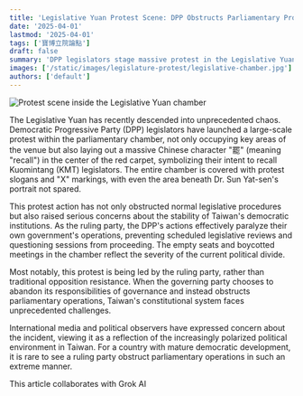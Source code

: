 ```yaml
---
title: 'Legislative Yuan Protest Scene: DPP Obstructs Parliamentary Proceedings'
date: '2025-04-01'
lastmod: '2025-04-01'
tags: ['寶博立院論點']
draft: false
summary: 'DPP legislators stage massive protest in the Legislative Yuan, displaying the character "罷" and paralyzing legislative procedures.'
images: ['/static/images/legislature-protest/legislative-chamber.jpg']
authors: ['default']
---
```


![Protest scene inside the Legislative Yuan chamber](/static/images/legislature-protest/legislative-chamber.jpg)

The Legislative Yuan has recently descended into unprecedented chaos. Democratic Progressive Party (DPP) legislators have launched a large-scale protest within the parliamentary chamber, not only occupying key areas of the venue but also laying out a massive Chinese character "罷" (meaning "recall") in the center of the red carpet, symbolizing their intent to recall Kuomintang (KMT) legislators. The entire chamber is covered with protest slogans and "X" markings, with even the area beneath Dr. Sun Yat-sen's portrait not spared.

This protest action has not only obstructed normal legislative procedures but also raised serious concerns about the stability of Taiwan's democratic institutions. As the ruling party, the DPP's actions effectively paralyze their own government's operations, preventing scheduled legislative reviews and questioning sessions from proceeding. The empty seats and boycotted meetings in the chamber reflect the severity of the current political divide.

Most notably, this protest is being led by the ruling party, rather than traditional opposition resistance. When the governing party chooses to abandon its responsibilities of governance and instead obstructs parliamentary operations, Taiwan's constitutional system faces unprecedented challenges.

International media and political observers have expressed concern about the incident, viewing it as a reflection of the increasingly polarized political environment in Taiwan. For a country with mature democratic development, it is rare to see a ruling party obstruct parliamentary operations in such an extreme manner.

This article collaborates with Grok AI 
